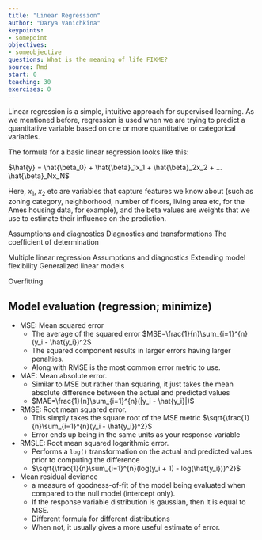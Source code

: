 ```yaml
---
title: "Linear Regression"
author: "Darya Vanichkina"
keypoints:
- somepoint
objectives:
- someobjective
questions: What is the meaning of life FIXME?
source: Rmd
start: 0
teaching: 30
exercises: 0
---
```



Linear regression is a simple, intuitive approach for supervised learning. As we mentioned before, regression is used when we are trying to predict a quantitative variable based on one or more quantitative or categorical variables. 



The formula for a basic linear regression looks like this:

$\hat{y} = \hat{\beta_0} + \hat{\beta}_1x_1 + \hat{\beta}_2x_2 + ... \hat{\beta}_Nx_N$

Here, $x_1$, $x_2$ etc are variables that capture features we know about (such as zoning category, neighborhood, number of floors, living area etc, for the Ames housing data, for example), and the beta values are weights that we use to estimate their influence on the prediction. 

Assumptions and diagnostics
Diagnostics and transformations
The coefficient of determination

Multiple linear regression
Assumptions and diagnostics
Extending model flexibility
Generalized linear models

Overfitting


## Model evaluation (regression; minimize)

- MSE: Mean squared error 
    - The average of the squared error $MSE=\frac{1}{n}\sum_{i=1}^{n}(y_i - \hat{y_i})^2$
    - The squared component results in larger errors having larger penalties. 
    - Along with RMSE is the most common error metric to use. 
  
- MAE: Mean absolute error. 
    - Similar to MSE but rather than squaring, it just takes the mean absolute difference between the actual and predicted values
    - $MAE=\frac{1}{n}\sum_{i=1}^{n}(|y_i - \hat{y_i}|)$

- RMSE: Root mean squared error. 
    - This simply takes the square root of the MSE metric $\sqrt{\frac{1}{n}\sum_{i=1}^{n}(y_i - \hat{y_i})^2}$
    - Error ends up being in the same units as your response variable
  
- RMSLE: Root mean squared logarithmic error. 
    - Performs a `log()` transformation on the actual and predicted values prior to computing the difference
    - $\sqrt{\frac{1}{n}\sum_{i=1}^{n}(log(y_i + 1) - log(\hat{y_i}))^2}$
    
    
- Mean residual deviance
    - a measure of goodness-of-fit of the model being evaluated when compared to the null model (intercept only).
    - If the response variable distribution is gaussian, then it is equal to MSE. 
    - Different formula for different distributions
    - When not, it usually gives a more useful estimate of error. 

  

  
  